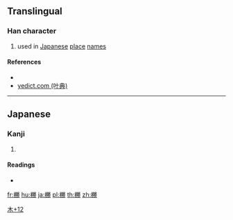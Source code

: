 {{character info/new}}
==Translingual==

===Han character===
{{Han char|rn=75|rad=木|as=12|sn=16|four=|canj=DBFS|ids=⿰木勝}}

# used in [[Japan]]ese [[place]] [[name]]s

====References====
* {{Han ref|kx=0555.311|dkj=15624|hdz=21294.051|uh=6A73|ud=27251}}
*[http://yedict.com/htm/6A/6A73.htm yedict.com (叶典)]

----

==Japanese==

===Kanji===
{{ja-kanji|grade=|rs=木12}}

# {{defn|lang=ja|sort=木12}}

====Readings====
* {{ja-readings|on=|kun=[[ぬで]] (nude)}}

[[Category:Japanese-only CJKV Characters|木+12]]

[[fr:橳]]
[[hu:橳]]
[[ja:橳]]
[[pl:橳]]
[[th:橳]]
[[zh:橳]]